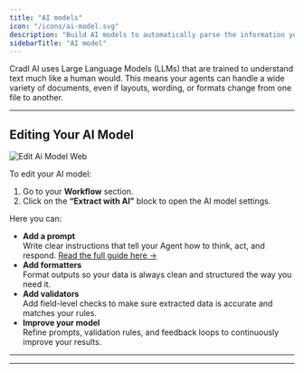 ```yaml
---
title: "AI models"
icon: "/icons/ai-model.svg"
description: "Build AI models to automatically parse the information you need from any document type."
sidebarTitle: "AI model"
---
```


Cradl AI uses Large Language Models (LLMs) that are trained to understand text much like a human would. This means your agents can handle a wide variety of documents, even if layouts, wording, or formats change from one file to another.

---

## Editing Your AI Model

![Edit Ai Model Web](/images/edit-ai-model.webp)

To edit your AI model:

1. Go to your **Workflow** section.
2. Click on the **“Extract with AI”** block to open the AI model settings.

Here you can:

- **Add a prompt**\
  Write clear instructions that tell your Agent how to think, act, and respond. [Read the full guide here →](#)
- **Add formatters**\
  Format outputs so your data is always clean and structured the way you need it.
- **Add validators**\
  Add field-level checks to make sure extracted data is accurate and matches your rules.
- **Improve your model**\
  Refine prompts, validation rules, and feedback loops to continuously improve your results.

---

---

## 